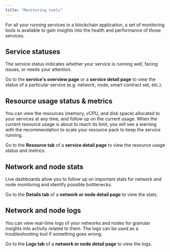 ```yaml
---
title: "Monitoring tools"
---
```


For all your running services in a blockchain application, a set of monitoring
tools is available to gain insights into the health and performance of those
services.

## Service statuses

The service status indicates whether your service is running well, facing
issues, or needs your attention.

Go to the **service's overview page** or a **service detail page** to view the
status of a particular service (e.g. network, node, smart contract set, etc.).

## Resource usage status & metrics

You can view the resources (memory, vCPU, and disk space) allocated to your
services at any time, and follow up on the current usage. When the current
resource usage is about to reach its limit, you will see a warning with the
recommendation to scale your resource pack to keep the service running.

Go to the **Resource tab** of a **service detail page** to view the resource
usage status and metrics.

## Network and node stats

Live dashboards allow you to follow up on important stats for network and node
monitoring and identify possible bottlenecks.

Go to the **Details tab** of a **network or node detail page** to view the
stats.

## Network and node logs

You can view real-time logs of your networks and nodes for granular insights
into activity related to them. The logs can be used as a troubleshooting tool if
something goes wrong.

Go to the **Logs tab** of a **network or node detail page** to view the logs.
